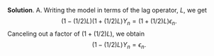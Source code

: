 
\color{blue}

**Solution**. A.
Writing the model in terms of the lag operator, $L$, we get
$$\big(1-(1/2)L\big)\big(1+(1/2)L\big) Y_n = \big(1+(1/2)L\big)\epsilon_n.$$
Canceling out a factor of $\big(1+(1/2)L\big)$, we obtain
$$\big(1-(1/2)L\big)Y_n = \epsilon_n.$$

\color{black}

